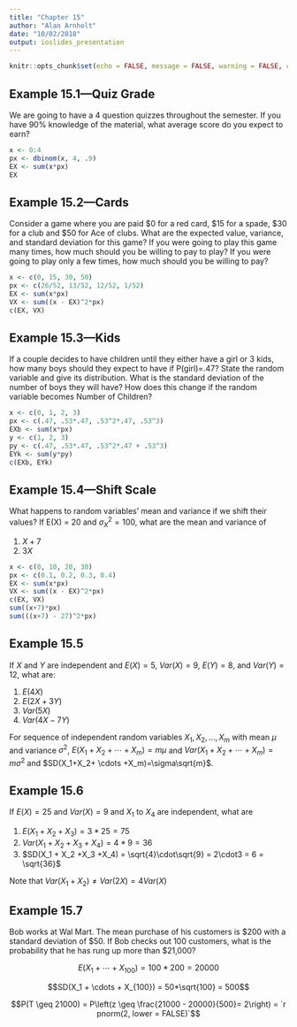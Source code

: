 ```yaml
---
title: "Chapter 15"
author: "Alan Arnholt"
date: "10/02/2018"
output: ioslides_presentation
---
```


```r
knitr::opts_chunk$set(echo = FALSE, message = FALSE, warning = FALSE, comment = NA, fig.align = "center")
```

## Example 15.1---Quiz Grade

We are going to have a 4 question quizzes throughout the semester.  If you have 90% knowledge of the material, what average score do you expect to earn?

```r
x <- 0:4
px <- dbinom(x, 4, .9)
EX <- sum(x*px)
EX
```

## Example 15.2---Cards

Consider a game where you are paid $0 for a red card, $15 for a spade, $30 for a club and $50 for Ace of clubs. What are the expected value, variance, and standard deviation for this game? If you were going to play this game many times, how much should you be willing to pay to play? If you were going to play only a few times, how much should you be willing to pay?

```r
x <- c(0, 15, 30, 50)
px <- c(26/52, 13/52, 12/52, 1/52)
EX <- sum(x*px)
VX <- sum((x - EX)^2*px)
c(EX, VX)
```


## Example 15.3---Kids

If a couple decides to have children until they either have a girl or 3 kids, how many boys should they expect to have if P(girl)=.47? State the random variable and give its distribution. What is the standard deviation of the number of boys they will have? How does this change if the random variable becomes Number of Children?

```r
x <- c(0, 1, 2, 3)
px <- c(.47, .53*.47, .53^2*.47, .53^3)
EXb <- sum(x*px)
y <- c(1, 2, 3)
py <- c(.47, .53*.47, .53^2*.47 + .53^3)
EYk <- sum(y*py)
c(EXb, EYk)
```

## Example 15.4---Shift Scale

What happens to random variables' mean and variance if we shift their values?  If E(X) = 20 and $\sigma_X^2 = 100$, what are the mean and variance of

1. $X + 7$
2. $3X$

```r
x <- c(0, 10, 20, 30)
px <- c(0.1, 0.2, 0.3, 0.4)
EX <- sum(x*px)
VX <- sum((x - EX)^2*px)
c(EX, VX)
sum((x+7)*px)
sum(((x+7) - 27)^2*px)
```

## Example 15.5

If $X$ and $Y$ are independent and $E(X) = 5$, $Var(X) = 9$, $E(Y) = 8$, and $Var(Y) = 12$, what are:

1. $E(4X)$
2. $E(2X + 3Y)$
3. $Var(5X)$
4. $Var(4X-7Y)$

For  sequence of independent random variables ${X_1, X_2, \ldots, X_m}$ with mean $\mu$ and variance $\sigma^2$, $E(X_1+X_2+\cdots+X_m)=m\mu$ and $Var(X_1+X_2+ \cdots +X_m)=m\sigma^2$ and $SD(X_1+X_2+ \cdots +X_m)=\sigma\sqrt{m}$.

## Example 15.6

If $E(X) = 25$ and $Var(X)=9$ and $X_1$ to $X_4$ are independent, what are

1. $E(X_1 + X_2 + X_3) = 3*25 = 75$
2. $Var(X_1 + X_2 + X_3 +X_4) = 4*9 = 36$
3. $SD(X_1 + X_2 +X_3 +X_4) = \sqrt{4}\cdot\sqrt{9} = 2\cdot3 = 6 = \sqrt{36}$

Note that $Var(X_1+X_2) \neq Var(2X) = 4Var(X)$

## Example 15.7

Bob works at Wal Mart. The mean purchase of his customers is $200 with a standard deviation
of $50. If Bob checks out 100 customers, what is the probability that he has rung up more than $21,000?

$$E(X_1 + \cdots + X_{100}) = 100*200 = 20000$$

$$SD(X_1 + \cdots + X_{100}) = 50*\sqrt{100} = 500$$

$$P(T \geq 21000) = P\left(z \geq \frac{21000 - 20000}{500}= 2\right) = `r pnorm(2, lower = FALSE)`$$
